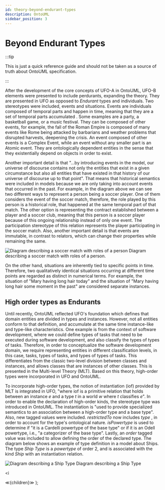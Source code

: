 ```yaml
---
id: theory-beyond-endurant-types
description: OntoUML
sidebar_position: 3
---
```


# Beyond Endurant Types

:::tip

This is just a quick reference guide and should not be taken as a source of truth about OntoUML specification.

:::


After the development of the core concepts of UFO-A in OntoUML, UFO-B elements were presented to include perdurants, expanding the theory. They are presented in UFO as opposed to *Endurant* types and individuals. Two stereotypes were included, <Stereotype>events</Stereotype> and <Stereotype>situations</Stereotype>. Events are individuals composed of temporal parts and happen in time, meaning that they are a set of temporal parts accumulated . Some examples are a party, a basketball game, or a music festival. They can be composed of other events, for example, the fall of the Roman Empire is composed of many events like Rome being attacked by barbarians and weather problems that disrupted harvests, deepening the crisis. An event composed of other events is a Complex Event, while an event without any smaller part is an Atomic event. They are ontologically dependent entities in the sense that they existentially depend on objects in order to exist. 

Another important detail is that "...by introducing events in the model, our universe of discourse contains not only the entities that exist in a given circumstance but also all entities that have existed in that history of our universe of discourse up to that point". That means that historical semantics were included in models because we are only taking into account events that occurred in the past. For example, in the diagram above we can see two different ways to represent a person being a soccer player. One of them considers the event of the soccer match, therefore, the role played by this person is a historical role, that happened at the same temporal part of that match. The other option is representing the contract established between a player and a soccer club, meaning that this person is a soccer player because of this ongoing relationship instead of only one event. The participation stereotype of this relation represents the player participating in the soccer match. Also, another important detail is that events are immutable, in contrast to relators, which can change their properties while remaining the same.

![Diagram describing a soccer match with roles of a person](/img/diagrams/fig-diagrams-soccer-match.png)
Diagram describing a soccer match with roles of a person.

On the other hand, situations are inherently tied to specific points in time. Therefore, two qualitatively identical situations occurring at different time points are regarded as distinct in numerical terms. For example, the situation of "Mary having long hair today" and the situation of "Mary having long hair some moment in the past" are considered separate instances.

## High order types as Endurants

Until recently, OntoUML reflected UFO's foundation which defines that domain entities are divided in types and instances. However, not all entities conform to that definition, and accumulate at the same time instance-like and type-like characteristics. One example is from the context of software development, where we could define types of tasks that need to be executed during software development, and also classify the types of types of tasks. Therefore, in order to conceptualize the software development domain, we require representing entities in different classification levels, in this case, tasks, types of tasks, and types of types of tasks. This differentiates from the classic two-level division between classes and instances, and allows classes that are instances of other classes. This is presented in the Multi-level Theory (MLT). Based on this theory, high-order types were incorporated in UFO and OntoUML.

To incorporate high-order types, the notion of instantiation (iof) provided by MLT is integrated in UFO, "where iof is a primitive relation that holds between an instance *e*  and a type *t*  in a world *w*  where *t*  classifies *e*". In order to enable the declaration of high-order kinds, the stereotype <Stereotype>type</Stereotype> was introduced in OntoUML. The <Stereotype>instantiation</Stereotype> is "used to provide specialized semantics to an association between a high-order type and a base type". Also, new tagged values were included. *restrictedTo*  now includes *type* , in order to account for the type's ontological nature. *isPowertype*  is used to determine if "it is a Cardelli powertype of the base type" or if it is an Odell powertype, i.e.,  "a categorizer of the base type". Lastly, an *order*  tagged value was included to allow defining the order of the declared type. The diagram below shows an example of type definition in a model about Ships. The type *Ship Type* is a *powertype* of order 2, and is associated with the kind *Ship*  with an instantiation relation.

![Diagram describing a Ship Type](/img/diagrams/fig-diagrams-ship.png)
Diagram describing a Ship Type

  <i
  >
  ≪{children}≫
  </i>
);
